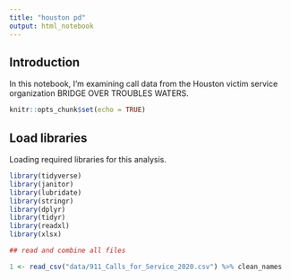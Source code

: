 ```yaml
---
title: "houston pd"
output: html_notebook
---
```


## Introduction 

In this notebook, I'm examining call data from the Houston victim service organization BRIDGE OVER TROUBLES WATERS.

```r
knitr::opts_chunk$set(echo = TRUE)
``` 

## Load libraries

Loading required libraries for this analysis.

```r
library(tidyverse)
library(janitor)
library(lubridate)
library(stringr)
library(dplyr)
library(tidyr)
library(readxl)
library(xlsx)
```



```r
## read and combine all files

1 <- read_csv("data/911_Calls_for_Service_2020.csv") %>% clean_names

```






















